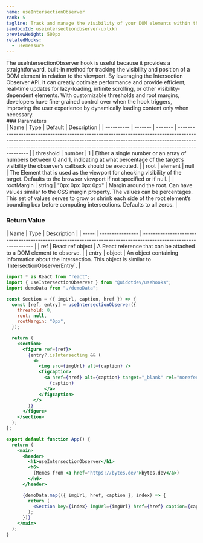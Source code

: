 ```yaml
---
name: useIntersectionObserver
rank: 5
tagline: Track and manage the visibility of your DOM elements within the viewport with useIntersectionObserver.
sandboxId: useintersectionobserver-uxlxkn
previewHeight: 500px
relatedHooks:
  - usemeasure
---
```



<HookDescription name={frontmatter.name}>
  The useIntersectionObserver hook is useful because it provides a
  straightforward, built-in method for tracking the visibility and position of a
  DOM element in relation to the viewport. By leveraging the Intersection
  Observer API, it can greatly optimize performance and provide efficient,
  real-time updates for lazy-loading, infinite scrolling, or other
  visibility-dependent elements. With customizable thresholds and root margins,
  developers have fine-grained control over when the hook triggers, improving
  the user experience by dynamically loading content only when necessary.
</HookDescription>

<div class="reference">
  ### Parameters

  <div class="table-container">
  | Name       | Type    | Default | Description                                                                                                                                                                                                                                                |
  | ---------- | ------- | ------- | ---------------------------------------------------------------------------------------------------------------------------------------------------------------------------------------------------------------------------------------------------------- |
  | threshold  | number  | 1       | Either a single number or an array of numbers between 0 and 1, indicating at what percentage of the target’s visibility the observer’s callback should be executed.                                                                                        |
  | root       | element | null    | The Element that is used as the viewport for checking visibility of the target. Defaults to the browser viewport if not specified or if null.                                                                                                              |
  | rootMargin | string  | "0px 0px 0px 0px"    | Margin around the root. Can have values similar to the CSS margin property. The values can be percentages. This set of values serves to grow or shrink each side of the root element’s bounding box before computing intersections. Defaults to all zeros. |
  </div>

  ### Return Value

  <div class="table-container">
  | Name  | Type             | Description                                                                                                     |
  | ----- | ---------------- | --------------------------------------------------------------------------------------------------------------- |
  | ref   | React ref object | A React reference that can be attached to a DOM element to observe.                                             |
  | entry | object           | An object containing information about the intersection. This object is similar to `IntersectionObserverEntry`. |
  </div>
</div>

<CodePreview
  sandboxId={frontmatter.sandboxId}
  previewHeight={frontmatter.previewHeight}
/>

<StaticCodeContainer>

```jsx
import * as React from "react";
import { useIntersectionObserver } from "@uidotdev/usehooks";
import demoData from "./demoData";

const Section = ({ imgUrl, caption, href }) => {
  const [ref, entry] = useIntersectionObserver({
    threshold: 0,
    root: null,
    rootMargin: "0px",
  });

  return (
    <section>
      <figure ref={ref}>
        {entry?.isIntersecting && (
          <>
            <img src={imgUrl} alt={caption} />
            <figcaption>
              <a href={href} alt={caption} target="_blank" rel="noreferrer">
                {caption}
              </a>
            </figcaption>
          </>
        )}
      </figure>
    </section>
  );
};

export default function App() {
  return (
    <main>
      <header>
        <h1>useIntersectionObserver</h1>
        <h6>
          (Memes from <a href="https://bytes.dev">bytes.dev</a>)
        </h6>
      </header>

      {demoData.map(({ imgUrl, href, caption }, index) => {
        return (
          <Section key={index} imgUrl={imgUrl} href={href} caption={caption} />
        );
      })}
    </main>
  );
}
```

</StaticCodeContainer>
